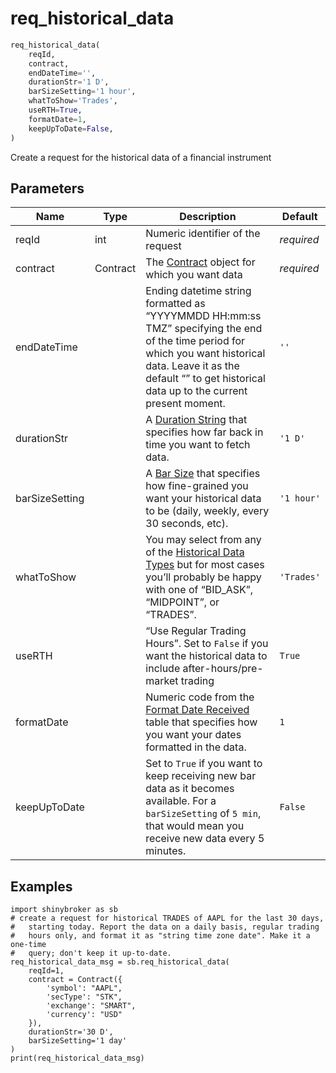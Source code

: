 # req_historical_data { #shinybroker.req_historical_data }

```python
req_historical_data(
    reqId,
    contract,
    endDateTime='',
    durationStr='1 D',
    barSizeSetting='1 hour',
    whatToShow='Trades',
    useRTH=True,
    formatDate=1,
    keepUpToDate=False,
)
```

Create a request for the historical data of a financial instrument

## Parameters {.doc-section .doc-section-parameters}

| Name           | Type     | Description                                                                                                                                                                                                                                   | Default    |
|----------------|----------|-----------------------------------------------------------------------------------------------------------------------------------------------------------------------------------------------------------------------------------------------|------------|
| reqId          | int      | Numeric identifier of the request                                                                                                                                                                                                             | _required_ |
| contract       | Contract | The [Contract](`shinybroker.Contract`) object for which you want data                                                                                                                                                                         | _required_ |
| endDateTime    |          | Ending datetime string formatted as “YYYYMMDD HH:mm:ss TMZ” specifying the end of the time period for which you want historical data. Leave it as the default "" to get historical data up to the current present moment.                     | `''`       |
| durationStr    |          | A [Duration String](https://www.interactivebrokers.com/campus/ibkr-api-page/twsapi-doc/#hist-duration) that specifies how far back in time you want to fetch data.                                                                            | `'1 D'`    |
| barSizeSetting |          | A [Bar Size](https://www.interactivebrokers.com/campus/ibkr-api-page/twsapi-doc/#hist-bar-size) that specifies how fine-grained you want your historical data to be (daily, weekly, every 30 seconds, etc).                                   | `'1 hour'` |
| whatToShow     |          | You may select from any of the [Historical Data Types](https://www.interactivebrokers.com/campus/ibkr-api-page/twsapi-doc/#historical-whattoshow) but for most cases you'll probably be happy with one of "BID_ASK", "MIDPOINT", or "TRADES". | `'Trades'` |
| useRTH         |          | "Use Regular Trading Hours". Set to `False` if you want the historical data to include after-hours/pre-market trading                                                                                                                         | `True`     |
| formatDate     |          | Numeric code from the [Format Date Received](https://www.interactivebrokers.com/campus/ibkr-api-page/twsapi-doc/#hist-format-date) table that specifies how you want your dates formatted in the data.                                        | `1`        |
| keepUpToDate   |          | Set to `True` if you want to keep receiving new bar data as it becomes available. For a `barSizeSetting` of `5 min`, that would mean you receive new data every 5 minutes.                                                                    | `False`    |

## Examples {.doc-section .doc-section-examples}

```
import shinybroker as sb
# create a request for historical TRADES of AAPL for the last 30 days,
#   starting today. Report the data on a daily basis, regular trading
#   hours only, and format it as "string time zone date". Make it a one-time
#   query; don't keep it up-to-date.
req_historical_data_msg = sb.req_historical_data(
    reqId=1,
    contract = Contract({
        'symbol': "AAPL",
        'secType': "STK",
        'exchange': "SMART",
        'currency': "USD"
    }),
    durationStr='30 D',
    barSizeSetting='1 day'
)
print(req_historical_data_msg)
```